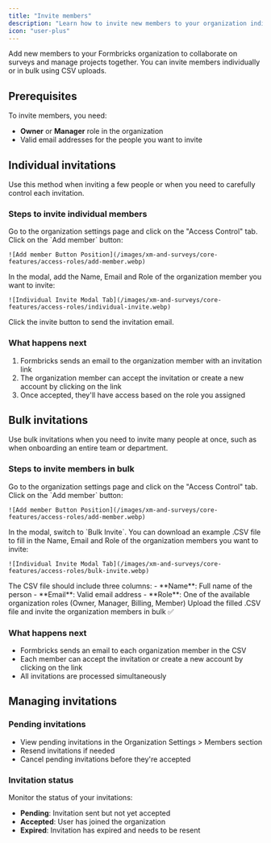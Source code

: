 ```yaml
---
title: "Invite members"
description: "Learn how to invite new members to your organization individually or in bulk, and manage invitation workflows."
icon: "user-plus"
---
```


Add new members to your Formbricks organization to collaborate on surveys and manage projects together. You can invite members individually or in bulk using CSV uploads.

## Prerequisites

To invite members, you need:
- **Owner** or **Manager** role in the organization
- Valid email addresses for the people you want to invite


## Individual invitations

Use this method when inviting a few people or when you need to carefully control each invitation.

### Steps to invite individual members

<Steps>
  <Step title="Navigate to Organization Settings > Access Control">
    Go to the organization settings page and click on the "Access Control" tab.
  </Step>
  
  <Step title="Start the invitation process">
    Click on the `Add member` button:

    ![Add member Button Position](/images/xm-and-surveys/core-features/access-roles/add-member.webp)
  </Step>
  
  <Step title="Fill in member details">
    In the modal, add the Name, Email and Role of the organization member you want to invite:

    ![Individual Invite Modal Tab](/images/xm-and-surveys/core-features/access-roles/individual-invite.webp)
  </Step>
  
  <Step title="Send the invitation">
    Click the invite button to send the invitation email.
  </Step>
</Steps>

### What happens next

1. Formbricks sends an email to the organization member with an invitation link
2. The organization member can accept the invitation or create a new account by clicking on the link
3. Once accepted, they'll have access based on the role you assigned

## Bulk invitations

Use bulk invitations when you need to invite many people at once, such as when onboarding an entire team or department.

### Steps to invite members in bulk

<Steps>
  <Step title="Navigate to Organization Settings">
    Go to the organization settings page and click on the "Access Control" tab.
  </Step>
  
  <Step title="Start the bulk invitation process">
    Click on the `Add member` button:

    ![Add member Button Position](/images/xm-and-surveys/core-features/access-roles/add-member.webp)
  </Step>
  
  <Step title="Switch to bulk invite">
    In the modal, switch to `Bulk Invite`. You can download an example .CSV file to fill in the Name, Email and Role of the organization members you want to invite:

    ![Individual Invite Modal Tab](/images/xm-and-surveys/core-features/access-roles/bulk-invite.webp)
  </Step>
  
  <Step title="Prepare your CSV file">
    The CSV file should include three columns:
    - **Name**: Full name of the person
    - **Email**: Valid email address
    - **Role**: One of the available organization roles (Owner, Manager, Billing, Member)
  </Step>
  
  <Step title="Upload and send invitations">
    Upload the filled .CSV file and invite the organization members in bulk ✅
  </Step>
</Steps>

### What happens next

- Formbricks sends an email to each organization member in the CSV
- Each member can accept the invitation or create a new account by clicking on the link
- All invitations are processed simultaneously

## Managing invitations

### Pending invitations

- View pending invitations in the Organization Settings > Members section
- Resend invitations if needed
- Cancel pending invitations before they're accepted

### Invitation status

Monitor the status of your invitations:
- **Pending**: Invitation sent but not yet accepted
- **Accepted**: User has joined the organization
- **Expired**: Invitation has expired and needs to be resent